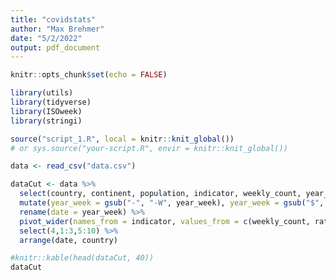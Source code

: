 ```yaml
---
title: "covidstats"
author: "Max Brehmer"
date: "5/2/2022"
output: pdf_document
---
```


```r
knitr::opts_chunk$set(echo = FALSE)

library(utils)
library(tidyverse)
library(ISOweek)
library(stringi)
```

```r
source("script_1.R", local = knitr::knit_global())
# or sys.source("your-script.R", envir = knitr::knit_global())

data <- read_csv("data.csv")

dataCut <- data %>%
  select(country, continent, population, indicator, weekly_count, year_week, rate_14_day, cumulative_count) %>%
  mutate(year_week = gsub("-", "-W", year_week), year_week = gsub("$", "-1", year_week), year_week = ISOweek2date(year_week)) %>%
  rename(date = year_week) %>%
  pivot_wider(names_from = indicator, values_from = c(weekly_count, rate_14_day, cumulative_count), values_fill = 0) %>%
  select(4,1:3,5:10) %>%
  arrange(date, country)

#knitr::kable(head(dataCut, 40))
dataCut
```

